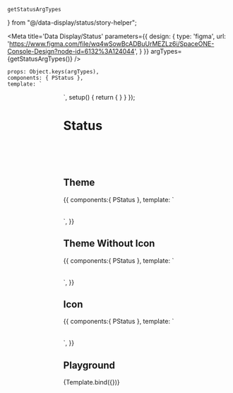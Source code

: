     getStatusArgTypes
} from "@/data-display/status/story-helper";

<Meta title='Data Display/Status' parameters={{
    design: {
        type: 'figma',
        url: 'https://www.figma.com/file/wq4wSowBcADBuUrMEZLz6i/SpaceONE-Console-Design?node-id=6132%3A124044',
    }
}} argTypes={getStatusArgTypes()}
/>

    props: Object.keys(argTypes),
    components: { PStatus },
    template: `
<div style="display:flex; align-items:center; justify-content:center;">
    <p-status
        :icon="icon"
        :text="text"
        :text-color="textColor"
        :icon-color="iconColor"
        :theme="theme"
        :disable-icon="disableIcon"
        :icon-size="iconSize"
        :icon-animation="iconAnimation"
    >
        <div v-if="defaultSlot" v-html="defaultSlot"/>
    </p-status>
</div>`,
    setup() {
        return {
        }
    }
});

# Status

<br/>
<br/>
<br/>

## Theme
<Canvas>
    <Story name="Theme Status">
        {{
            components:{ PStatus },
            template: `
                <div style="display:flex; align-items:center; justify-content:center;">
                    <p-status theme="green" text="Enabled" style="margin: 1rem" />
                    <p-status theme="yellow" text="Pending" style="margin: 1rem" />
                    <p-status theme="red" text="Error" style="margin: 1rem" />
                    <p-status theme="gray" text="Deleted" style="margin: 1rem" />
                </div>`,
        }}
    </Story>
</Canvas>

## Theme Without Icon
<Canvas>
    <Story name="Theme Status Without Icon">
        {{
            components:{ PStatus },
            template: `
                <div style="display:flex; align-items:center; justify-content:center;">
                    <p-status theme="green" :disable-icon="true" text="Enabled" style="margin: 1rem" />
                    <p-status theme="yellow" :disable-icon="true" text="Pending" style="margin: 1rem" />
                    <p-status theme="red" :disable-icon="true" text="Error" style="margin: 1rem" />
                    <p-status theme="gray" :disable-icon="true" text="Deleted" style="margin: 1rem" />
                </div>`,
        }}
    </Story>
</Canvas>

## Icon
<Canvas>
    <Story name="Icon Status">
        {{
            components:{ PStatus },
            template: `
                <div style="display:flex; align-items:center; justify-content:center;">
                    <p-status icon="ic_check" text="Enabled" style="margin: 1rem" />
                    <p-status icon="ic_plug-filled" text="Disconnected" style="margin: 1rem" />
                    <p-status icon="ic_warning-filled" text="Duplicated" style="margin: 1rem" />
                    <p-status icon="ic_spanner-filled" text="Manual" style="margin: 1rem" icon-animation="spin" />
                </div>`,
        }}
    </Story>
</Canvas>


## Playground
<Canvas>
    <Story name="playground" >
        {Template.bind({})}
    </Story>
</Canvas>

<ArgsTable story="playground" />

